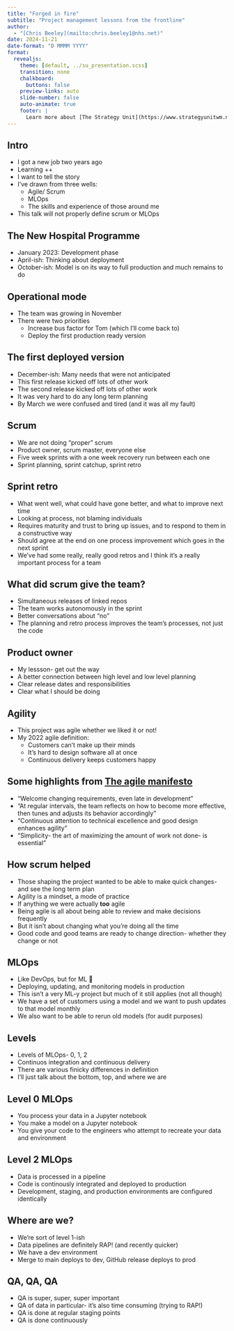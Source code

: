 ```yaml
---
title: "Forged in fire"
subtitle: "Project management lessons from the frontline"
author: 
  - "[Chris Beeley](mailto:chris.beeley1@nhs.net)"
date: 2024-11-21
date-format: "D MMMM YYYY"
format:
  revealjs:
    theme: [default, ../su_presentation.scss]
    transition: none
    chalkboard:
      buttons: false
    preview-links: auto
    slide-number: false
    auto-animate: true
    footer: |
      Learn more about [The Strategy Unit](https://www.strategyunitwm.nhs.uk/)
---
```


## Intro

* I got a new job two years ago
* Learning ++
* I want to tell the story
* I've drawn from three wells:
  * Agile/ Scrum
  * MLOps
  * The skills and experience of those around me
* This talk will not properly define scrum or MLOps

## The New Hospital Programme

* January 2023: Development phase
* April-ish: Thinking about deployment
* October-ish: Model is on its way to full production and much remains to do

## Operational mode

* The team was growing in November
* There were two priorities
  * Increase bus factor for Tom (which I'll come back to)
  * Deploy the first production ready version

## The first deployed version

* December-ish: Many needs that were not anticipated
* This first release kicked off lots of other work
* The second release kicked off lots of other work
* It was very hard to do any long term planning
* By March we were confused and tired (and it was all my fault)

## Scrum

* We are not doing "proper" scrum
* Product owner, scrum master, everyone else
* Five week sprints with a one week recovery run between each one
* Sprint planning, sprint catchup, sprint retro

## Sprint retro

* What went well, what could have gone better, and what to improve next time
* Looking at process, not blaming individuals
* Requires maturity and trust to bring up issues, and to respond to them in a constructive way
* Should agree at the end on one process improvement which goes in the next sprint
* We've had some really, really good retros and I think it's a really important process for a team

## What did scrum give the team?

* Simultaneous releases of linked repos
* The team works autonomously in the sprint
* Better conversations about "no"
* The planning and retro process improves the team's processes, not just the code

## Product owner

* My lessson- get out the way
* A better connection between high level and low level planning
* Clear release dates and responsibilities
* Clear what I should be doing

## Agility

* This project was agile whether we liked it or not!
* My 2022 agile definition:
  * Customers can't make up their minds
  * It's hard to design software all at once
  * Continuous delivery keeps customers happy

## Some highlights from [The agile manifesto](https://agilemanifesto.org/)

* "Welcome changing requirements, even late in development"
* "At regular intervals, the team reflects on how to become more effective, then tunes and adjusts its behavior accordingly"
* "Continuous attention to technical excellence and good design enhances agility"
* "Simplicity- the art of maximizing the amount of work not done- is essential"

## How scrum helped

* Those shaping the project wanted to be able to make quick changes- and see the long term plan
* Agility is a mindset, a mode of practice
* If anything we were actually **too** agile
* Being agile is all about being able to review and make decisions frequently
* But it isn't about changing what you're doing all the time
* Good code and good teams are ready to change direction- whether they change or not

## MLOps

* Like DevOps, but for ML 🙂
* Deploying, updating, and monitoring models in production
* This isn't a very ML-y project but much of it still applies (not all though)
* We have a set of customers using a model and we want to push updates to that model monthly
* We also want to be able to rerun old models (for audit purposes)

## Levels

* Levels of MLOps- 0, 1, 2
* Continuos integration and continuous delivery
* There are various finicky differences in definition
* I'll just talk about the bottom, top, and where we are

## Level 0 MLOps

* You process your data in a Jupyter notebook
* You make a model on a Jupyter notebook
* You give your code to the engineers who attempt to recreate your data and environment

## Level 2 MLOps

* Data is processed in a pipeline
* Code is continously integrated and deployed to production
* Development, staging, and production environments are configured identically

## Where are we?

* We're sort of level 1-ish
* Data pipelines are definitely RAP! (and recently quicker)
* We have a dev environment
* Merge to main deploys to dev, GitHub release deploys to prod

## QA, QA, QA

* QA is super, super, super important
* QA of data in particular- it's also time consuming (trying to RAP!)
* QA is done at regular staging points
* QA is done continuously
